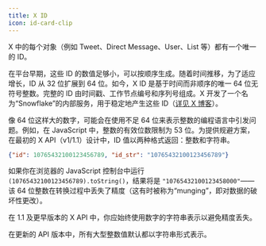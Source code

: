 ```yaml
---
title: X ID
icon: id-card-clip
---
```


X 中的每个对象（例如 Tweet、Direct Message、User、List 等）都有一个唯一的 ID。

在平台早期，这些 ID 的数值足够小，可以按顺序生成。随着时间推移，为了适应增长，ID 从 32 位扩展到 64 位。如今，X ID 是基于时间而非顺序的唯一 64 位无符号整数。完整的 ID 由时间戳、工作节点编号和序列号组成。X 开发了一个名为“Snowflake”的内部服务，用于稳定地产生这些 ID（[详见 X 博客](https://blog.x.com/engineering/en_us/a/2010/announcing-snowflake.html)）。

像 64 位这样大的数字，可能会在使用不足 64 位来表示整数的编程语言中引发问题。例如，在 JavaScript 中，整数的有效位数限制为 53 位。为提供规避方案，在最初的 X API（v1/1.1）设计中，ID 值以两种格式返回：整数和字符串。

```json
{"id": 10765432100123456789, "id_str": "10765432100123456789"}
```

如果你在浏览器的 JavaScript 控制台中运行 `(10765432100123456789).toString()`，结果将是 `"10765432100123458000"`——该 64 位整数在转换过程中丢失了精度（这有时被称为“munging”，即对数据的破坏性更改）。

在 1.1 及更早版本的 X API 中，你应始终使用数字的字符串表示以避免精度丢失。

在更新的 API 版本中，所有大型整数值默认都以字符串形式表示。
